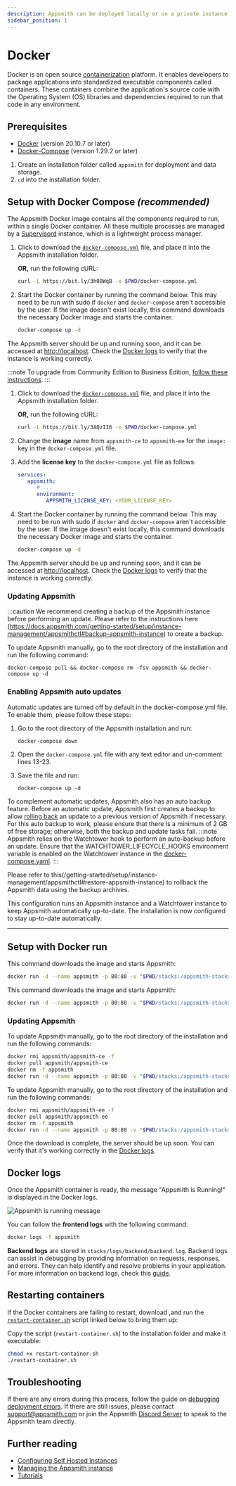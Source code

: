 ```yaml
---
description: Appsmith can be deployed locally or on a private instance using Docker
sidebar_position: 1
---
```


# Docker

Docker is an open source [containerization](https://www.ibm.com/in-en/cloud/learn/containerization) platform. It enables developers to package applications into standardized executable components called containers. These containers combine the application's source code with the Operating System (OS) libraries and dependencies required to run that code in any environment.

<VideoEmbed host="youtube" videoId="Tde7GqE6FQQ" /> 

## Prerequisites

* [Docker](https://docs.docker.com/get-docker/) (version 20.10.7 or later)
* [Docker-Compose](https://docs.docker.com/compose/install/) (version 1.29.2 or later)

1. Create an installation folder called `appsmith` for deployment and data storage.
2. `cd` into the installation folder.

## Setup with Docker Compose _(recommended)_

The Appsmith Docker image contains all the components required to run, within a single Docker container. All these multiple processes are managed by a [Supervisord](http://supervisord.org/) instance, which is a lightweight process manager.

<Tabs groupId="editions" >
   <TabItem label="Community Edition" value="community">

1. Click to download the [`docker-compose.yml`](https://bit.ly/3h08WqB) file, and place it into the Appsmith installation folder.

   **OR,** run the following cURL:

   ```bash
   curl -L https://bit.ly/3h08WqB -o $PWD/docker-compose.yml
   ```

2. Start the Docker container by running the command below. This may need to be run with sudo if `docker` and `docker-compose` aren't accessible by the user. If the image doesn't exist locally, this command downloads the necessary Docker image and starts the container.

   ```bash
   docker-compose up -d
   ```

The Appsmith server should be up and running soon, and it can be accessed at [http://localhost](http://localhost). Check the [Docker logs](#docker-logs) to verify that the instance is working correctly.

   </TabItem>
   <TabItem label="Business Edition" value="business">

:::note
To upgrade from Community Edition to Business Edition, [follow these instructions](/getting-started/setup/upgrade-to-business-edition/docker).
:::

1. Click to download the [`docker-compose.yml`](/img/docker-compose_(3).yml) file, and place it into the Appsmith installation folder.

   **OR,** run the following cURL:

   ```bash
   curl -L https://bit.ly/3AQzII6 -o $PWD/docker-compose.yml
   ```

2. Change the **image** name from `appsmith-ce` to `appsmith-ee` for the `image:` key in the `docker-compose.yml` file.

3. Add the **license key** to the `docker-compose.yml` file as follows:
   ```yml
   services:
      appsmith:
         # ...
         environment:
            APPSMITH_LICENSE_KEY: <YOUR_LICENSE_KEY>
   ```

4. Start the Docker container by running the command below. This may need to be run with sudo if `docker` and `docker-compose` aren't accessible by the user. If the image doesn't exist locally, this command downloads the necessary Docker image and starts the container.

   ```bash
   docker-compose up -d
   ```

The Appsmith server should be up and running soon, and it can be accessed at [http://localhost](http://localhost). Check the [Docker logs](#docker-logs) to verify that the instance is working correctly.

   </TabItem>
</Tabs>

### Updating Appsmith
:::caution
   We recommend creating a backup of the Appsmith instance before performing an update. Please refer to the instructions here (https://docs.appsmith.com/getting-started/setup/instance-management/appsmithctl#backup-appsmith-instance) to create a backup.

To update Appsmith manually, go to the root directory of the installation and run the following command:

```
docker-compose pull && docker-compose rm -fsv appsmith && docker-compose up -d
```

### Enabling Appsmith auto updates

Automatic updates are turned off by default in the docker-compose.yml file. To enable them, please follow these steps:

1. Go to the root directory of the Appsmith installation and run:

   ```
   docker-compose down
   ```

2. Open the `docker-compose.yml` file with any text editor and un-comment lines 13-23.
3. Save the file and run:

   ```
   docker-compose up -d
   ```

To complement automatic updates, Appsmith also has an auto backup feature. Before an automatic update, Appsmith first creates a backup to allow [rolling back](/getting-started/setup/instance-management/appsmithctl#restore-appsmith-instance) an update to a previous version of Appsmith if necessary. For this auto backup to work, please ensure that there is a minimum of 2 GB of free storage; otherwise, both the backup and update tasks fail.
:::note Appsmith relies on the Watchtower hook to perform an auto-backup before an update. Ensure that the WATCHTOWER_LIFECYCLE_HOOKS environment variable is enabled on the Watchtower instance in the [docker-compose.yaml](https://bit.ly/3h08WqB).
:::

Please refer to this(/getting-started/setup/instance-management/appsmithctl#restore-appsmith-instance) to rollback the Appsmith data using the backup archives.

This configuration runs an Appsmith instance and a Watchtower instance to keep Appsmith automatically up-to-date. The installation is now configured to stay up-to-date automatically.

---

## Setup with Docker run

<Tabs groupId="editions">
   <TabItem label="Community Edition" value="community">

This command downloads the image and starts Appsmith:

```bash
docker run -d --name appsmith -p 80:80 -v "$PWD/stacks:/appsmith-stacks" --pull always appsmith/appsmith-ce
```

   </TabItem>
   <TabItem label="Business Edition" value="business">

This command downloads the image and starts Appsmith:

```bash
docker run -d --name appsmith -p 80:80 -v "$PWD/stacks:/appsmith-stacks" -e APPSMITH_LICENSE_KEY=<YOUR_LICENSE_KEY> --pull always appsmith/appsmith-ee
```

   </TabItem>
</Tabs>

### Updating Appsmith

<Tabs groupId="editions">
   <TabItem label="Community Edition" value="community">

To update Appsmith manually, go to the root directory of the installation and run the following commands:

```bash
docker rmi appsmith/appsmith-ce -f
docker pull appsmith/appsmith-ce
docker rm -f appsmith
docker run -d --name appsmith -p 80:80 -v "$PWD/stacks:/appsmith-stacks" appsmith/appsmith-ce
```

   </TabItem>
   <TabItem label="Business Edition" value="business">

To update Appsmith manually, go to the root directory of the installation and run the following commands:

```bash
docker rmi appsmith/appsmith-ee -f
docker pull appsmith/appsmith-ee
docker rm -f appsmith
docker run -d --name appsmith -p 80:80 -v "$PWD/stacks:/appsmith-stacks" -e APPSMITH_LICENSE_KEY=<YOUR_LICENSE_KEY> appsmith/appsmith-ee
```

   </TabItem>
</Tabs>

Once the download is complete, the server should be up soon. You can verify that it's working correctly in the [Docker logs](#docker-logs).

## Docker logs

Once the Appsmith container is ready, the message "Appsmith is Running!" is displayed in the Docker logs.

![Appsmith is running message](/img/InstallationGuides__Docker__AppsmithRunningMessage.png)

You can follow the **frontend logs** with the following command:

```bash
docker logs -f appsmith
```

**Backend logs** are stored in `stacks/logs/backend/backend.log`. Backend logs can assist in debugging by providing information on requests, responses, and errors. They can help identify and resolve problems in your application. For more information on backend logs, check this [guide](https://github.com/felix-appsmith/guide-how-to-get-logs-appsmith).


## Restarting containers

If the Docker containers are failing to restart, download ,and run the [`restart-container.sh`](/img/restart-container.sh) script linked below to bring them up:

Copy the script (`restart-container.sh`) to the installation folder and make it executable:

```bash
chmod +x restart-container.sh
./restart-container.sh
```

## Troubleshooting

If there are any errors during this process, follow the guide on [debugging deployment errors](/help-and-support/troubleshooting-guide/deployment-errors). If there are still issues, please contact [support@appsmith.com](mailto:support@appsmith.com) or join the Appsmith [Discord Server](https://discord.com/invite/rBTTVJp) to speak to the Appsmith team directly.

## Further reading

* [Configuring Self Hosted Instances](/getting-started/setup/instance-configuration/#configuring-docker-installations)
* [Managing the Appsmith instance](/getting-started/setup/instance-management/)
* [Tutorials](/learning-and-resources/tutorials/)
